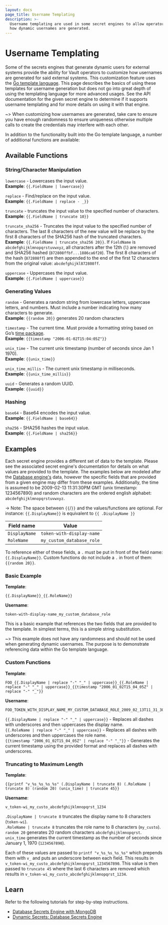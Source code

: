 ```yaml
---
layout: docs
page_title: Username Templating
description: >-
  Username templating are used in some secret engines to allow operators to define
  how dynamic usernames are generated.
---
```


# Username Templating

Some of the secrets engines that generate dynamic users for external systems provide the ability for Vault operators
to customize how usernames are generated for said external systems. This customization feature uses the
[Go template language](https://golang.org/pkg/text/template/). This page describes the basics of using these templates
for username generation but does not go into great depth of using the templating language for more advanced usages.
See the API documentation for the given secret engine to determine if it supports username templating and for more
details on using it with that engine.

~> When customizing how usernames are generated, take care to ensure you have enough randomness to ensure uniqueness
otherwise multiple calls to create the credentials may interfere with each other.

In addition to the functionality built into the Go template language, a number of additional functions are available:

## Available Functions

### String/Character Manipulation

`lowercase` - Lowercases the input value.<br/>
**Example**: `{{.FieldName | lowercase}}`

`replace` - Find/replace on the input value.<br/>
**Example**: `{{.FieldName | replace - _}}`

`truncate` - truncates the input value to the specified number of characters.<br/>
**Example**: `{{.FieldName | truncate 10}}`

`truncate_sha256` - Truncates the input value to the specified number of characters. The last 8 characters of the
new value will be replace by the first 8 characters of the SHA256 hash of the truncated characters.<br/>
**Example**: `{{.FieldName | truncate_sha256 20}}`. If `FieldName` is `abcdefghijklmnopqrstuvwxyz`, all characters after
the 12th (`l`) are removed and SHA256 hashed (`872808ffbf...1886ca6f20`).
The first 8 characters of the hash (`872808ff`) are then appended to the end of the first 12 characters from the
original value: `abcdefghijkl872808ff`.

`uppercase` - Uppercases the input value.<br/>
**Example**: `{{.FieldName | uppercase}}`

### Generating Values

`random` - Generates a random string from lowercase letters, uppercase letters, and numbers. Must include a
number indicating how many characters to generate.<br/>
**Example**: `{{random 20}}` generates 20 random characters

`timestamp` - The current time. Must provide a formatting string based on Go’s [time package](https://golang.org/pkg/time/).<br/>
**Example**: `{{timestamp "2006-01-02T15:04:05Z"}}`

`unix_time` - The current unix timestamp (number of seconds since Jan 1 1970).<br/>
**Example**: `{{unix_time}}`

`unix_time_millis` - The current unix timestamp in milliseconds.<br/>
**Example**: `{{unix_time_millis}}`

`uuid` - Generates a random UUID.<br/>
**Example**: `{{uuid}}`

### Hashing

`base64` - Base64 encodes the input value.<br/>
**Example**: `{{.FieldName | base64}}`

`sha256` - SHA256 hashes the input value.<br/>
**Example**: `{{.FieldName | sha256}}`

## Examples

Each secret engine provides a different set of data to the template. Please see the associated secret engine's
documentation for details on what values are provided to the template. The examples below are modeled after the
[Database engine's](/docs/secrets/databases) data, however the specific fields that are provided from a given engine
may differ from these examples. Additionally, the time is assumed to be 2009-02-13 11:31:30PM GMT
(unix timestamp: 1234567890) and random characters are the ordered english alphabet: `abcdefghijklmnopqrstuvwxyz`.

-> Note: The space between `{{`/`}}` and the values/functions are optional.
For instance: `{{.DisplayName}}` is equivalent to `{{ .DisplayName }}`

| Field name    | Value                     |
| ------------- | ------------------------- |
| `DisplayName` | `token-with-display-name` |
| `RoleName`    | `my_custom_database_role` |

To reference either of these fields, a `.` must be put in front of the field name: `{{.DisplayName}}`. Custom functions
do not include a `.` in front of them: `{{random 20}}`.

### Basic Example

**Template**:

```
{{.DisplayName}}_{{.RoleName}}
```

**Username**:

```
token-with-display-name_my_custom_database_role
```

This is a basic example that references the two fields that are provided to the template. In simplest terms, this is
a simple string substitution.

~> This example does not have any randomness and should not be used when generating dynamic usernames. The purpose is to
demonstrate referencing data within the Go template language.

### Custom Functions

**Template**:

```
FOO_{{.DisplayName | replace "-" "_" | uppercase}}_{{.RoleName | replace "-" "_" | uppercase}}_{{timestamp "2006_01_02T15_04_05Z" | replace "-" "_"}}
```

**Username**:

```
FOO_TOKEN_WITH_DISPLAY_NAME_MY_CUSTOM_DATABASE_ROLE_2009_02_13T11_31_30Z_0700
```

`{{.DisplayName | replace "-" "_" | uppercase}}` - Replaces all dashes with underscores and then uppercases the display name.<br/>
`{{.RoleName | replace "-" "_" | uppercase}}` - Replaces all dashes with underscores and then uppercases the role name.<br/>
`{{timestamp "2006_01_02T15_04_05Z" | replace "-" "_"}}` - Generates the current timestamp using the provided format and
replaces all dashes with underscores.

### Truncating to Maximum Length

**Template**:

```
{{printf "v_%s_%s_%s_%s" (.DisplayName | truncate 8) (.RoleName | truncate 8) (random 20) (unix_time) | truncate 45}}
```

**Username**:

```
v_token-wi_my_custo_abcdefghijklmnopqrst_1234
```

`.DisplayName | truncate 8` truncates the display name to 8 characters (`token-wi`).<br/>
`.RoleName | truncate 8` truncates the role name to 8 characters (`my_custo`).<br/>
`random 20` generates 20 random characters `abcdefghijklmnopqrst`.<br/>
`unix_time` generates the current timestamp as the number of seconds since January 1, 1970 (`1234567890`).<br/>

Each of these values are passed to `printf "v_%s_%s_%s_%s"` which prepends them with `v_` and puts an underscore between
each field. This results in `v_token-wi_my_custo_abcdefghijklmnopqrst_1234567890`. This value is then passed to
`truncate 45` where the last 6 characters are removed which results in `v_token-wi_my_custo_abcdefghijklmnopqrst_1234`.

## Learn

Refer to the following tutorials for step-by-step instructions.

- [Database Secrets Engine with MongoDB](https://learn.hashicorp.com/tutorials/vault/database-mongodb#customize-the-generated-username-schema)
- [Dynamic Secrets: Database Secrets Engine](https://learn.hashicorp.com/tutorials/vault/database-secrets#define-a-username-template)
